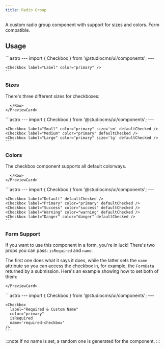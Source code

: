 ```yaml
---
title: Radio Group
---
```



A custom radio group component with support for sizes and colors. Form compatible.

## Usage

<Tabs>
  <TabItem label="Preview">
    <PreviewCard>
      <RadioGroup label="Label" options={[{label: 'Option 1', value: 'opt-1'},{label: 'Option 2', value: 'opt-2'}]} />
    </PreviewCard>
  </TabItem>
  <TabItem label="Code">
    ```astro
    ---
    import { Checkbox } from '@studiocms/ui/components';
    ---

    <Checkbox label="Label" color="primary" />
    ```
  </TabItem>
</Tabs>

### Sizes

There's three different sizes for checkboxes:

<Tabs>
  <TabItem label="Preview">
    <PreviewCard>
      <Row>

      </Row>
    </PreviewCard>
  </TabItem>
  <TabItem label="Code">
    ```astro
    ---
    import { Checkbox } from '@studiocms/ui/components';
    ---

    <Checkbox label="Small" color="primary" size='sm' defaultChecked />
    <Checkbox label="Medium" color="primary" defaultChecked />
    <Checkbox label="Large" color="primary" size='lg' defaultChecked />
    ```
  </TabItem>
</Tabs>

### Colors

The checkbox component supports all default colorways.

<Tabs>
  <TabItem label="Preview">
    <PreviewCard>
      <Row>
      
      </Row>
    </PreviewCard>
  </TabItem>
  <TabItem label="Code">
    ```astro
    ---
    import { Checkbox } from '@studiocms/ui/components';
    ---

    <Checkbox label="Default" defaultChecked />
    <Checkbox label="Primary" color="primary" defaultChecked />
    <Checkbox label="Success" color="success" defaultChecked />
    <Checkbox label="Warning" color="warning" defaultChecked />
    <Checkbox label="Danger" color="danger" defaultChecked />
    ```
  </TabItem>
</Tabs>

### Form Support

If you want to use this component in a form, you're in luck! There's two props you can pass: `isRequired` and `name`.

The first one does what it says it does, while the latter sets the `name` attribute so you can access the checkbox in, for example,
the `FormData` returned by a submission. Here's an example showing how to set both of them:

<Tabs>
  <TabItem label="Preview">
    <PreviewCard>
    
    </PreviewCard>
  </TabItem>
  <TabItem label="Code">
    ```astro
    ---
    import { Checkbox } from '@studiocms/ui/components';
    ---

    <Checkbox 
      label="Required & Custom Name"
      color="primary"
      isRequired
      name='required-checkbox'
    />
    ```
  </TabItem>
</Tabs>

:::note
If no name is set, a random one is generated for the component.
:::
